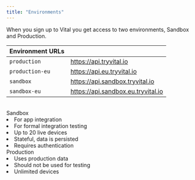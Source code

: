 ```yaml
---
title: "Environments"
---
```


When you sign up to Vital you get access to two environments, Sandbox and Production.

| Environment URLs |                                    |
| ---------------- | ---------------------------------- |
| `production`     | https://api.tryvital.io            |
| `production-eu`  | https://api.eu.tryvital.io         |
| `sandbox`        | https://api.sandbox.tryvital.io    |
| `sandbox-eu`     | https://api.sandbox.eu.tryvital.io |

<br />

<div className="flex flex-row justify-between">
  <div>
    <div>Sandbox</div>
    <li>For app integration</li>
    <li>For formal integration testing</li>
    <li>Up to 20 live devices</li>
    <li>Stateful, data is persisted</li>
    <li>Requires authentication</li>
  </div>
  <div>
    <div>Production</div>
    <li>Uses production data</li>
    <li>Should not be used for testing</li>
    <li>Unlimited devices</li>
  </div>
</div>
